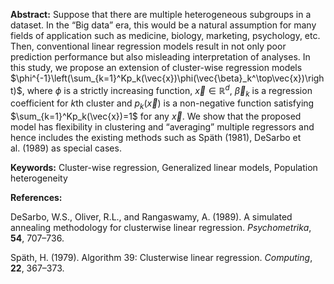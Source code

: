 <span>**Abstract:**</span> Suppose that there are multiple heterogeneous
subgroups in a dataset. In the “Big data” era, this would be a natural
assumption for many fields of application such as medicine, biology,
marketing, psychology, etc. Then, conventional linear regression models
result in not only poor prediction performance but also misleading
interpretation of analyses. In this study, we propose an extension of
cluster-wise regression models
$\phi^{-1}\left(\sum_{k=1}^Kp_k(\vec{x})\phi(\vec{\beta}_k^\top\vec{x})\right)$,
where $\phi$ is a strictly increasing function,
$\vec{x}\in\mathbb{R}^d$, $\vec{\beta}_k$ is a regression coefficient
for $k$th cluster and $p_k(\vec{x})$ is a non-negative function
satisfying $\sum_{k=1}^Kp_k(\vec{x})=1$ for any $\vec{x}$. We show that
the proposed model has flexibility in clustering and “averaging”
multiple regressors and hence includes the existing methods such as
Späth (1981), DeSarbo et al. (1989) as special cases.

<span>**Keywords:**</span> Cluster-wise regression, Generalized linear
models, Population heterogeneity

<span>**References:**</span>

DeSarbo, W.S., Oliver, R.L., and Rangaswamy, A. (1989). A simulated
annealing methodology for clusterwise linear regression.
*Psychometrika*, **54**, 707–736.

Späth, H. (1979). Algorithm 39: Clusterwise linear regression.
*Computing*, **22**, 367–373.
